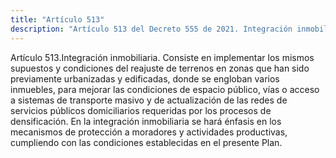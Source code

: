 ```yaml
---
title: "Artículo 513"
description: "Artículo 513 del Decreto 555 de 2021. Integración inmobiliaria."
---
```


Artículo 513.Integración inmobiliaria. Consiste en implementar los mismos supuestos y condiciones del reajuste de terrenos en zonas que han sido previamente urbanizadas y edificadas, donde se engloban varios inmuebles, para mejorar las condiciones de espacio público, vías o acceso a sistemas de transporte masivo y de actualización de las redes de servicios públicos domiciliarios requeridas por los procesos de densificación. En la integración inmobiliaria se hará énfasis en los mecanismos de protección a moradores y actividades productivas, cumpliendo con las condiciones establecidas en el presente Plan.